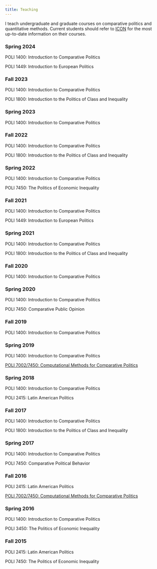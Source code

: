 ```yaml
---
title: Teaching
---
```


I teach undergraduate and graduate courses on comparative politics and quantitative methods.  Current students should refer to [ICON](https://icon.uiowa.edu/) for the most up-to-date information on their courses. <br />

### Spring 2024

POLI 1400: Introduction to Comparative Politics

POLI 1449: Introduction to European Politics
<br />

### Fall 2023

POLI 1400: Introduction to Comparative Politics

POLI 1800: Introduction to the Politics of Class and Inequality
<br />


### Spring 2023

POLI 1400: Introduction to Comparative Politics
<br />


### Fall 2022

POLI 1400: Introduction to Comparative Politics

POLI 1800: Introduction to the Politics of Class and Inequality
<br />


### Spring 2022

POLI 1400: Introduction to Comparative Politics

POLI 7450: The Politics of Economic Inequality
<br />

### Fall 2021

POLI 1400: Introduction to Comparative Politics

POLI 1449: Introduction to European Politics
<br />

### Spring 2021

POLI 1400: Introduction to Comparative Politics

POLI 1800: Introduction to the Politics of Class and Inequality
<br />

### Fall 2020

POLI 1400: Introduction to Comparative Politics
<br />

### Spring 2020

POLI 1400: Introduction to Comparative Politics

POLI 7450: Comparative Public Opinion
<br />

### Fall 2019

POLI 1400: Introduction to Comparative Politics
<br />

### Spring 2019

POLI 1400: Introduction to Comparative Politics

[POLI 7002/7450: Computational Methods for Comparative Politics](http://cmcr-class.rbind.io)
<br />

### Spring 2018

POLI 1400: Introduction to Comparative Politics

POLI 2415: Latin American Politics
<br />

### Fall 2017

POLI 1400: Introduction to Comparative Politics

POLI 1800: Introduction to the Politics of Class and Inequality
<br />

### Spring 2017

POLI 1400: Introduction to Comparative Politics

POLI 7450: Comparative Political Behavior
<br />

### Fall 2016

POLI 2415: Latin American Politics

[POLI 7002/7450: Computational Methods for Comparative Politics](http://cmcr-class.rbind.io)
<br />

### Spring 2016

POLI 1400: Introduction to Comparative Politics

POLI 3450: The Politics of Economic Inequality
<br />

### Fall 2015

POLI 2415: Latin American Politics

POLI 7450: The Politics of Economic Inequality
<br />











